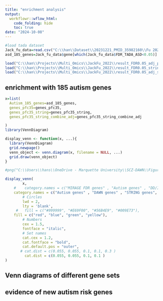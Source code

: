 ---
title: "enrichment analysis"
output:
  workflowr::wflow_html:
    code_folding: hide
    toc: true
date: "2024-10-08"
---


```{r, message=F, warning=F}
#load tada dataset
Jack_fu_data=read.csv("C:\\han\\Dataset\\20231221_PMID_35982160\\Fu 2022 Suppl-41588_2022_1104_MOESM3_ESM.csv")
asd_185_genes=Jack_fu_data$gene[which(Jack_fu_data$FDR_TADA_ASD<0.05)]  # 185 genes are selected at FDR<0.05 https://www.nature.com/articles/s41588-022-01104-0

load("C:\\han\\Projects\\Multi_Omics\\JackFu_2022\\result_FDR0.05_adj_pfc35.RData")
load("C:\\han\\Projects\\Multi_Omics\\JackFu_2022\\result_FDR0.05_string_incidence.RData")
load("C:\\han\\Projects\\Multi_Omics\\JackFu_2022\\result_FDR0.05_adj_string_combine_incidence.RData")

```



## enrichment with 185 autism genes 

```{r, message=F, warning=F}
x=list(
  Autism_185_genes=asd_185_genes,
  genes_pfc35=genes_pfc35,
  genes_pfc35_string=genes_pfc35_string,
  genes_pfc35_string_combine_adj=genes_pfc35_string_combine_adj

)
library(VennDiagram)

display_venn <- function(x, ...){
  library(VennDiagram)
  grid.newpage()
  venn_object <- venn.diagram(x, filename = NULL, ...)
  grid.draw(venn_object)
}

#png("C:\\Users\\hans\\OneDrive - Marquette University\\SCZ-DAWN\\Figures\\Fig_overlapping_genes.png")

display_venn(
        x,
    #    category.names = c("MIRAGE FDR genes" , "Autism genes" , "DD/ID genes", "SCZ GWAS genes"),
    category.names = c("Autism genes" , "DAWN genes" , "STRING genes", "DAWN combined STRING genes"),
        # Circles
        lwd = 2,
        lty = 'blank',
     #   fill = c("#999999", "#E69F00", "#56B4E9", "#009E73"),
    fill = c("red", "blue", "green", "yellow"),
        # Numbers
        cex = 1.5,
        fontface = "italic",
        # Set names
        cat.cex = 1.2,
        cat.fontface = "bold",
        cat.default.pos = "outer",
       # cat.dist = c(0.055, 0.055, 0.1, 0.1, 0.3 )
         cat.dist = c(0.055, 0.055, 0.1, 0.1 )
)
```

## Venn diagrams of different gene sets 




## evidence of new autism risk genes 


